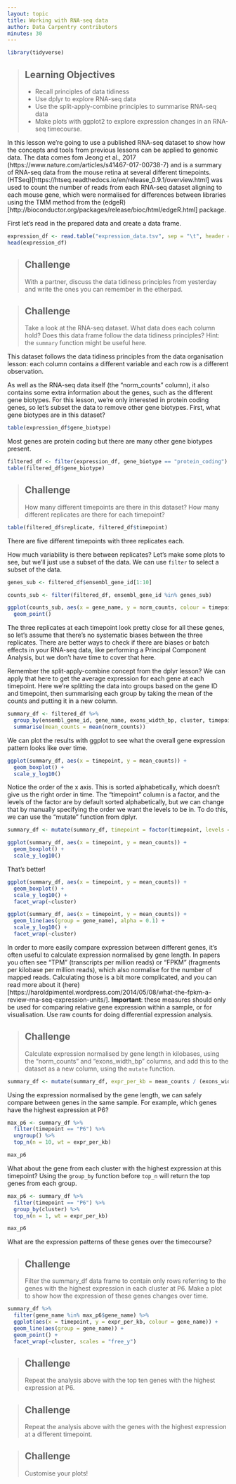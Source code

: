 ```yaml
---
layout: topic
title: Working with RNA-seq data
author: Data Carpentry contributors
minutes: 30
---
```


```r
library(tidyverse)
```

> ## Learning Objectives 
* Recall principles of data tidiness
* Use dplyr to explore RNA-seq data
* Use the split-apply-combine principles to summarise RNA-seq data
* Make plots with ggplot2 to explore expression changes in an RNA-seq timecourse.

In this lesson we're going to use a published RNA-seq dataset to show how the concepts and tools from previous lessons can be applied to genomic data. The data comes fom Jeong et al., 2017 (https://www.nature.com/articles/s41467-017-00738-7) and is a summary of RNA-seq data from the mouse retina at several different timepoints. (HTSeq)[https://htseq.readthedocs.io/en/release_0.9.1/overview.html] was used to count the number of reads from each RNA-seq dataset aligning to each mouse gene, which were normalised for differences between libraries using the TMM method from the (edgeR)[http://bioconductor.org/packages/release/bioc/html/edgeR.html] package.

First let's read in the prepared data and create a data frame. 

```r
expression_df <- read.table("expression_data.tsv", sep = "\t", header = TRUE)
head(expression_df)
```

> ## Challenge
With a partner, discuss the data tidiness principles from yesterday and write the ones you can remember in the etherpad.

> ## Challenge
Take a look at the RNA-seq dataset. What data does each column hold? Does this data frame follow the data tidiness principles? Hint: the `summary` function might be useful here. 

This dataset follows the data tidiness principles from the data organisation lesson: each column contains a different variable and each row is a different observation. 

As well as the RNA-seq data itself (the "norm_counts" column), it also contains some extra information about the genes, such as the different gene biotypes. For this lesson, we're only interested in protein coding genes, so let's subset the data to remove other gene biotypes. First, what gene biotypes are in this dataset?

```r
table(expression_df$gene_biotype)
```

Most genes are protein coding but there are many other gene biotypes present.

```r
filtered_df <- filter(expression_df, gene_biotype == "protein_coding")
table(filtered_df$gene_biotype)
```

> ## Challenge
How many different timepoints are there in this dataset? How many different replicates are there for each timepoint?

```r
table(filtered_df$replicate, filtered_df$timepoint)
```

There are five different timepoints with three replicates each.

How much variability is there between replicates? Let's make some plots to see, but we'll just use a subset of the data. We can use `filter` to select a subset of the data.

```r
genes_sub <- filtered_df$ensembl_gene_id[1:10]

counts_sub <- filter(filtered_df, ensembl_gene_id %in% genes_sub)

ggplot(counts_sub, aes(x = gene_name, y = norm_counts, colour = timepoint, shape = as.character(replicate))) +
  geom_point() 
```

The three replicates at each timepoint look pretty close for all these genes, so let's assume that there's no systematic biases between the three replicates. There are better ways to check if there are biases or batch effects in your RNA-seq data, like performing a Principal Component Analysis, but we don't have time to cover that here.

Remember the split-apply-combine concept from the dplyr lesson? We can apply that here to get the average expression for each gene at each timepoint. Here we're splitting the data into groups based on the gene ID and timepoint, then summarising each group by taking the mean of the counts and putting it in a new column. 

```r
summary_df <- filtered_df %>%
  group_by(ensembl_gene_id, gene_name, exons_width_bp, cluster, timepoint) %>%
  summarise(mean_counts = mean(norm_counts))

```

We can plot the results with ggplot to see what the overall gene expression pattern looks like over time. 

```r
ggplot(summary_df, aes(x = timepoint, y = mean_counts)) +
  geom_boxplot() +
  scale_y_log10()
```

Notice the order of the x axis. This is sorted alphabetically, which doesn't give us the right order in time. The "timepoint" column is a factor, and the levels of the factor are by default sorted alphabetically, but we can change that by manually specifying the order we want the levels to be in. To do this, we can use the "mutate" function from dplyr.

```r
summary_df <- mutate(summary_df, timepoint = factor(timepoint, levels = c("P6", "P10", "P15", "P21", "P50")))

ggplot(summary_df, aes(x = timepoint, y = mean_counts)) +
  geom_boxplot() +
  scale_y_log10()
```

That's better! 

```r
ggplot(summary_df, aes(x = timepoint, y = mean_counts)) +
  geom_boxplot() +
  scale_y_log10() + 
  facet_wrap(~cluster)

ggplot(summary_df, aes(x = timepoint, y = mean_counts)) +
  geom_line(aes(group = gene_name), alpha = 0.1) +
  scale_y_log10() + 
  facet_wrap(~cluster)
```

In order to more easily compare expression between different genes, it's often useful to calculate expression normalised by gene length. In papers you often see "TPM" (transcripts per million reads) or "FPKM" (fragments per kilobase per million reads), which also normalise for the number of mapped reads. Calculating those is a bit more complicated, and you can read more about it (here)[https://haroldpimentel.wordpress.com/2014/05/08/what-the-fpkm-a-review-rna-seq-expression-units/]. **Important**: these measures should only be used for comparing relative gene expression within a sample, or for visualisation. Use raw counts for doing differential expression analysis.

> ## Challenge
Calculate expression normalised by gene length in kilobases, using the "norm_counts" and "exons_width_bp" columns, and add this to the dataset as a new column, using the `mutate` function. 

```r
summary_df <- mutate(summary_df, expr_per_kb = mean_counts / (exons_width_bp / 1000) )
```

Using the expression normalised by the gene length, we can safely compare between genes in the same sample. For example, which genes have the highest expression at P6?

```r
max_p6 <- summary_df %>% 
  filter(timepoint == "P6") %>%
  ungroup() %>%
  top_n(n = 10, wt = expr_per_kb)

max_p6
```

What about the gene from each cluster with the highest expression at this timepoint? Using the `group_by` function before
 `top_n` will return the top genes from each group.
 
```r
max_p6 <- summary_df %>% 
  filter(timepoint == "P6") %>%
  group_by(cluster) %>%
  top_n(n = 1, wt = expr_per_kb)

max_p6
```

What are the expression patterns of these genes over the timecourse?

> ## Challenge
Filter the summary_df data frame to contain only rows referring to the genes with the highest expression in each cluster at P6. Make a plot to show how the expression of these genes changes over time.


```r
summary_df %>%
  filter(gene_name %in% max_p6$gene_name) %>%
  ggplot(aes(x = timepoint, y = expr_per_kb, colour = gene_name)) +
  geom_line(aes(group = gene_name)) +
  geom_point() +
  facet_wrap(~cluster, scales = "free_y")
```

> ## Challenge
Repeat the analysis above with the top ten genes with the highest expression at P6.

> ## Challenge 
Repeat the analysis above with the genes with the highest expression at a different timepoint.

> ## Challenge
Customise your plots!